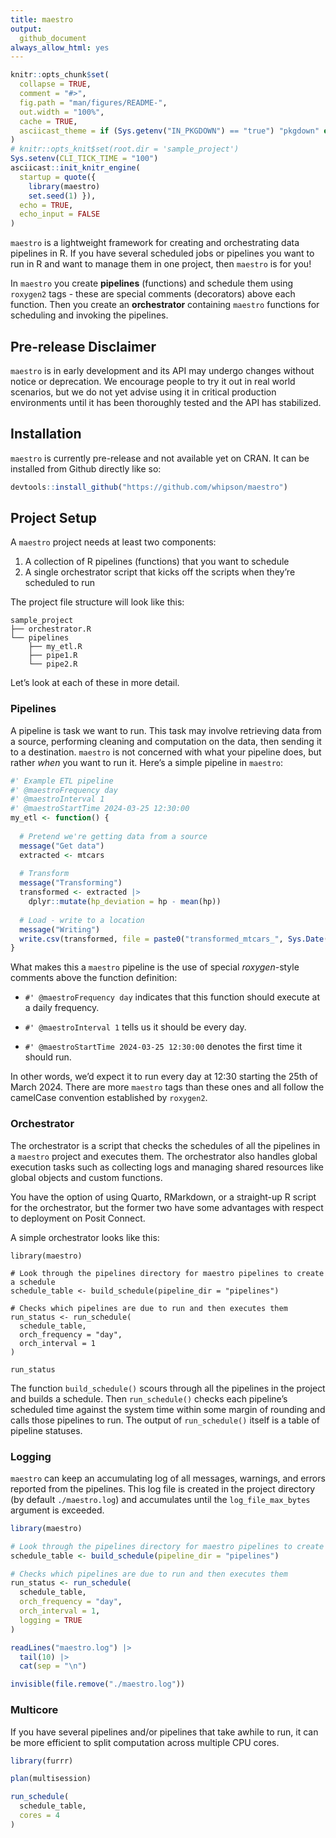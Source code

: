 ```yaml
---
title: maestro
output: 
  github_document
always_allow_html: yes
---
```


<!-- README.md is generated from README.Rmd. Please edit that file -->

```r
knitr::opts_chunk$set(
  collapse = TRUE,
  comment = "#>",
  fig.path = "man/figures/README-",
  out.width = "100%",
  cache = TRUE,
  asciicast_theme = if (Sys.getenv("IN_PKGDOWN") == "true") "pkgdown" else "readme"
)
# knitr::opts_knit$set(root.dir = 'sample_project')
Sys.setenv(CLI_TICK_TIME = "100")
asciicast::init_knitr_engine(
  startup = quote({
    library(maestro)
    set.seed(1) }),
  echo = TRUE,
  echo_input = FALSE
)
```

<!-- badges: start -->

<!-- badges: end -->

`maestro` is a lightweight framework for creating and orchestrating data pipelines in R. If you have several scheduled jobs or pipelines you want to run in R and want to manage them in one project, then `maestro` is for you!

In `maestro` you create **pipelines** (functions) and schedule them using `roxygen2` tags - these are special comments (decorators) above each function. Then you create an **orchestrator** containing `maestro` functions for scheduling and invoking the pipelines.

## Pre-release Disclaimer

`maestro` is in early development and its API may undergo changes without notice or deprecation. We encourage people to try it out in real world scenarios, but we do not yet advise using it in critical production environments until it has been thoroughly tested and the API has stabilized.

## Installation

`maestro` is currently pre-release and not available yet on CRAN. It can be installed from Github directly like so:

``` r
devtools::install_github("https://github.com/whipson/maestro")
```

## Project Setup

A `maestro` project needs at least two components:

1.  A collection of R pipelines (functions) that you want to schedule
2.  A single orchestrator script that kicks off the scripts when they're scheduled to run

The project file structure will look like this:

```         
sample_project
├── orchestrator.R
└── pipelines
    ├── my_etl.R
    ├── pipe1.R
    └── pipe2.R
```

Let's look at each of these in more detail.

### Pipelines

A pipeline is task we want to run. This task may involve retrieving data from a source, performing cleaning and computation on the data, then sending it to a destination. `maestro` is not concerned with what your pipeline does, but rather *when* you want to run it. Here's a simple pipeline in `maestro`:

```r
#' Example ETL pipeline
#' @maestroFrequency day
#' @maestroInterval 1
#' @maestroStartTime 2024-03-25 12:30:00
my_etl <- function() {
  
  # Pretend we're getting data from a source
  message("Get data")
  extracted <- mtcars
  
  # Transform
  message("Transforming")
  transformed <- extracted |> 
    dplyr::mutate(hp_deviation = hp - mean(hp))
  
  # Load - write to a location
  message("Writing")
  write.csv(transformed, file = paste0("transformed_mtcars_", Sys.Date(), ".csv"))
}
```

What makes this a `maestro` pipeline is the use of special *roxygen*-style comments above the function definition:

-   `#' @maestroFrequency day` indicates that this function should execute at a daily frequency.

-   `#' @maestroInterval 1` tells us it should be every day.

-   `#' @maestroStartTime 2024-03-25 12:30:00` denotes the first time it should run.

In other words, we'd expect it to run every day at 12:30 starting the 25th of March 2024. There are more `maestro` tags than these ones and all follow the camelCase convention established by `roxygen2`.

### Orchestrator

The orchestrator is a script that checks the schedules of all the pipelines in a `maestro` project and executes them. The orchestrator also handles global execution tasks such as collecting logs and managing shared resources like global objects and custom functions.

You have the option of using Quarto, RMarkdown, or a straight-up R script for the orchestrator, but the former two have some advantages with respect to deployment on Posit Connect.

A simple orchestrator looks like this:

```asciicast
library(maestro)

# Look through the pipelines directory for maestro pipelines to create a schedule
schedule_table <- build_schedule(pipeline_dir = "pipelines")

# Checks which pipelines are due to run and then executes them
run_status <- run_schedule(
  schedule_table, 
  orch_frequency = "day",
  orch_interval = 1
)

run_status
```

The function `build_schedule()` scours through all the pipelines in the project and builds a schedule. Then `run_schedule()` checks each pipeline's scheduled time against the system time within some margin of rounding and calls those pipelines to run. The output of `run_schedule()` itself is a table of pipeline statuses.

### Logging

`maestro` can keep an accumulating log of all messages, warnings, and errors reported from the pipelines. This log file is created in the project directory (by default `./maestro.log`) and accumulates until the `log_file_max_bytes` argument is exceeded.

```r
library(maestro)

# Look through the pipelines directory for maestro pipelines to create a schedule
schedule_table <- build_schedule(pipeline_dir = "pipelines")

# Checks which pipelines are due to run and then executes them
run_status <- run_schedule(
  schedule_table, 
  orch_frequency = "day",
  orch_interval = 1,
  logging = TRUE
)
```

```r
readLines("maestro.log") |> 
  tail(10) |> 
  cat(sep = "\n")
```

```r
invisible(file.remove("./maestro.log"))
```

### Multicore

If you have several pipelines and/or pipelines that take awhile to run, it can be more efficient to split computation across multiple CPU cores.

```r
library(furrr)

plan(multisession)

run_schedule(
  schedule_table,
  cores = 4
)
```
